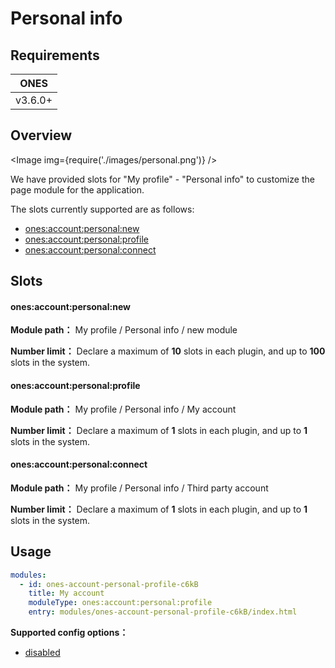 
# Personal info

## Requirements

|  ONES   |
| :-----: |
| v3.6.0+ |

## Overview

<Image img={require('./images/personal.png')} />

We have provided slots for "My profile" - "Personal info" to customize the page module for the application.

The slots currently supported are as follows:

- [ones:account:personal:new](#onesaccountpersonalnew)
- [ones:account:personal:profile](#onesaccountpersonalprofile)
- [ones:account:personal:connect](#onesaccountpersonalconnect)

## Slots

#### ones:account:personal:new

**Module path：** My profile / Personal info / new module

**Number limit：** Declare a maximum of **10** slots in each plugin, and up to **100** slots in the system.

#### ones:account:personal:profile

**Module path：** My profile / Personal info / My account

**Number limit：** Declare a maximum of **1** slots in each plugin, and up to **1** slots in the system.

#### ones:account:personal:connect

**Module path：** My profile / Personal info / Third party account

**Number limit：** Declare a maximum of **1** slots in each plugin, and up to **1** slots in the system.

## Usage

```yaml
modules:
  - id: ones-account-personal-profile-c6kB
    title: My account
    moduleType: ones:account:personal:profile
    entry: modules/ones-account-personal-profile-c6kB/index.html
```

**Supported config options：**

- [disabled](../../../../../reference/config/plugin.yaml#disabled)
